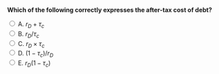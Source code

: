 ::: {.question-block}

<form onsubmit="event.preventDefault(); checkAnswer('module8_mcq_q23')" data-correct-answer="E">
<strong style="display: block;">Which of the following correctly expresses the after-tax cost of debt?</strong>

<label><input type="radio" name="module8_mcq_q23" value="A"> A. $r_D + τ_c$</label><br>
<label><input type="radio" name="module8_mcq_q23" value="B"> B. $r_D / τ_c$</label><br>
<label><input type="radio" name="module8_mcq_q23" value="C"> C. $r_D × τ_c$</label><br>
<label><input type="radio" name="module8_mcq_q23" value="D"> D. $(1 - τ_c) / r_D$</label><br>
<label><input type="radio" name="module8_mcq_q23" value="E"> E. $r_D(1 - τ_c)$</label><br>
</form>

<div id="feedback-module8_mcq_q23" class="feedback" data-status="" style="display:none;">
✅ Correct: E. The after-tax cost of debt equals the pre-tax rate multiplied by $(1 - τ_c)$.
</div>

:::
